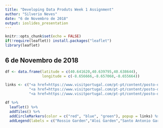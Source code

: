 ```yaml
---
title: "Developing Data Produts Week 1 Assignment"
author: "Silverio Neves"
date: "6 de Novembro de 2018"
output: ioslides_presentation
---
```


```r
knitr::opts_chunk$set(echo = FALSE)
if(!require(leaflet)) install.packages("leaflet")
library(leaflet)

```

## 6 de Novembro de 2018

```r
df <- data.frame(latitude = c(40.641620,40.639795,40.638644),
                 longitude = c(-8.656666,-8.657068,-8.655664))

links <- c("<a href=https://www.visitportugal.com/pt-pt/content/posto-de-turismo-aveiro?>Visit Aveiro</a",
           "<a href=https://www.visitportugal.com/pt-pt/content/posto-de-turismo-aveiro?>Visit Aveiro</a",
           "<a href=https://www.visitportugal.com/pt-pt/content/posto-de-turismo-aveiro?>Visit Aveiro</a")

df %>%
  leaflet() %>%
  addTiles() %>%
  addCircleMarkers(color = c("red", "blue", "green"), popup = links) %>%
  addLegend(labels = c("Rossio Garden","Aloi Garden","Santo Antonio Garden Park"), colors = c("blue", "red", "green"))
```



